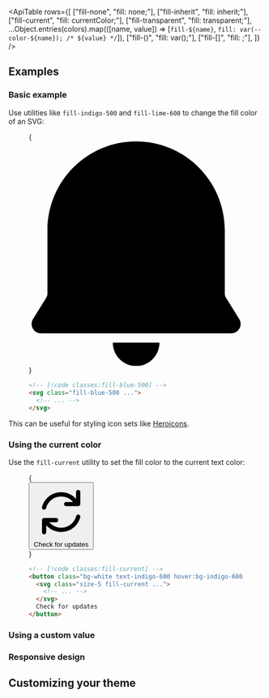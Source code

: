 


<ApiTable
  rows={[
    ["fill-none", "fill: none;"],
    ["fill-inherit", "fill: inherit;"],
    ["fill-current", "fill: currentColor;"],
    ["fill-transparent", "fill: transparent;"],
    ...Object.entries(colors).map(([name, value]) => [`fill-${name}`, `fill: var(--color-${name}); /* ${value} */`]),
    ["fill-(<custom-property>)", "fill: var(<custom-property>);"],
    ["fill-[<color>]", "fill: <color>;"],
  ]}
/>

## Examples

### Basic example

Use utilities like `fill-indigo-500` and `fill-lime-600` to change the fill color of an SVG:

<Figure>

<Example>
  {
    <div className="flex items-center justify-center">
      <svg className="h-12 fill-blue-500" viewBox="0 0 46 48">
        <path
          fillRule="evenodd"
          clipRule="evenodd"
          d="M23.0002 0C12.5068 0 4.00017 8.50659 4.00017 19V32.5335C4.00017 32.8383 3.9145 33.1371 3.75292 33.3956L0.912672 37.94C0.0801118 39.2721 1.0378 41 2.60867 41H43.3917C44.9625 41 45.9202 39.2721 45.0877 37.94L42.2474 33.3956C42.0858 33.1371 42.0002 32.8383 42.0002 32.5335V19C42.0002 8.50659 33.4936 0 23.0002 0ZM23.0002 48C20.2388 48 18.0002 45.7614 18.0002 43H28.0002C28.0002 45.7614 25.7616 48 23.0002 48Z"
        />
      </svg>
    </div>
  }
</Example>

```html
<!-- [!code classes:fill-blue-500] -->
<svg class="fill-blue-500 ...">
  <!-- ... -->
</svg>
```

</Figure>

This can be useful for styling icon sets like [Heroicons](https://heroicons.com).

### Using the current color

Use the `fill-current` utility to set the fill color to the current text color:

<Figure hint="Hover over the button to see the fill color change">

<Example>
  {
    <div className="flex items-center justify-center">
      <button className="inline-flex gap-2 rounded-md border border-indigo-100 bg-white px-3 py-2 text-sm font-semibold text-indigo-600 shadow-sm transition-colors duration-150 hover:border-indigo-600 hover:bg-indigo-600 hover:text-white dark:border-transparent">
        <svg viewBox="0 0 20 20" className="size-5 fill-current">
          <path
            d="M15.312 11.424a5.5 5.5 0 0 1-9.201 2.466l-.312-.311h2.433a.75.75 0 0 0 0-1.5H3.989a.75.75 0 0 0-.75.75v4.242a.75.75 0 0 0 1.5 0v-2.43l.31.31a7 7 0 0 0 11.712-3.138.75.75 0 0 0-1.449-.39Zm1.23-3.723a.75.75 0 0 0 .219-.53V2.929a.75.75 0 0 0-1.5 0V5.36l-.31-.31A7 7 0 0 0 3.239 8.188a.75.75 0 1 0 1.448.389A5.5 5.5 0 0 1 13.89 6.11l.311.31h-2.432a.75.75 0 0 0 0 1.5h4.243a.75.75 0 0 0 .53-.219Z"
            fillRule="evenodd"
            clipRule="evenodd"
          />
        </svg>
        Check for updates
      </button>
    </div>
  }
</Example>

```html
<!-- [!code classes:fill-current] -->
<button class="bg-white text-indigo-600 hover:bg-indigo-600 hover:text-white ...">
  <svg class="size-5 fill-current ...">
    <!-- ... -->
  </svg>
  Check for updates
</button>
```

</Figure>

### Using a custom value

<UsingACustomValue element="svg" utility="fill" name="fill color" value="#243c5a" variable="fill-color" />

### Responsive design

<ResponsiveDesign element="svg" property="fill" defaultClass="fill-cyan-500" featuredClass="fill-cyan-700" />

## Customizing your theme

<CustomizingYourThemeColors element="svg" utility="fill" />




